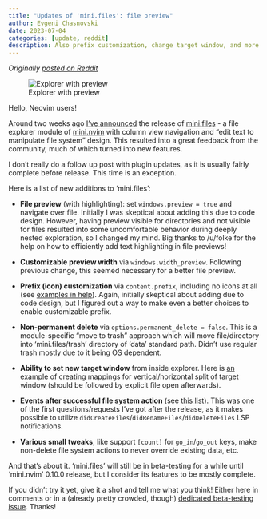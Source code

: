 ```yaml
---
title: "Updates of 'mini.files': file preview"
author: Evgeni Chasnovski
date: 2023-07-04
categories: [update, reddit]
description: Also prefix customization, change target window, and more
---
```


*Originally [posted on Reddit](https://www.reddit.com/r/neovim/comments/14qb5l2/minifiles_updates_file_preview_prefix/)*

![Explorer with preview](2023-07-04-update-mini-files-file-preview/demo.png)

Hello, Neovim users!

Around two weeks ago [I've announced](2023-06-22-announce-mini-files.qmd) the release of [mini.files](https://github.com/nvim-mini/mini.nvim/blob/main/readmes/mini-files.md) - a file explorer module of [mini.nvim](https://github.com/nvim-mini/mini.nvim) with column view navigation and "edit text to manipulate file system" design. This resulted into a great feedback from the community, much of which turned into new features.

I don't really do a follow up post with plugin updates, as it is usually fairly complete before release. This time is an exception.

Here is a list of new additions to 'mini.files':

- **File preview** (with highlighting): set `windows.preview = true` and navigate over file. Initially I was skeptical about adding this due to code design. However, having preview visible for directories and not visible for files resulted into some uncomfortable behavior during deeply nested exploration, so I changed my mind. Big thanks to /u/folke for the help on how to efficiently add text highlighting in file previews!

- **Customizable preview width** via `windows.width_preview`. Following previous change, this seemed necessary for a better file preview.

- **Prefix (icon) customization** via `content.prefix`, including no icons at all (see [examples in help](https://github.com/nvim-mini/mini.nvim/blob/bb8ef7cfaf7b0c4492836f318df0b61e92ea3de1/doc/mini-files.txt#L369)). Again, initially skeptical about adding due to code design, but I figured out a way to make even a better choices to enable customizable prefix.

- **Non-permanent delete** via `options.permanent_delete = false`. This is a module-specific "move to trash" approach which will move file/directory into 'mini.files/trash' directory of 'data' standard path. Didn't use regular trash mostly due to it being OS dependent.

- **Ability to set new target window** from inside explorer. Here is [an example](https://github.com/nvim-mini/mini.nvim/blob/bb8ef7cfaf7b0c4492836f318df0b61e92ea3de1/doc/mini-files.txt#L415) of creating mappings for vertical/horizontal split of target window (should be followed by explicit file open afterwards).

- **Events after successful file system action** (see [this list](https://github.com/nvim-mini/mini.nvim/blob/bb8ef7cfaf7b0c4492836f318df0b61e92ea3de1/doc/mini-files.txt#L331)). This was one of the first questions/requests I've got after the release, as it makes possible to utilize `didCreateFiles`/`didRenameFiles`/`didDeleteFiles` LSP notifications.

- **Various small tweaks**, like support `[count]` for `go_in`/`go_out` keys, make non-delete file system actions to never override existing data, etc.

And that's about it. 'mini.files' will still be in beta-testing for a while until 'mini.nvim' 0.10.0 release, but I consider its features to be mostly complete.

If you didn't try it yet, give it a shot and tell me what you think! Either here in comments or in a (already pretty crowded, though) [dedicated beta-testing issue](https://github.com/nvim-mini/mini.nvim/issues/377). Thanks!
